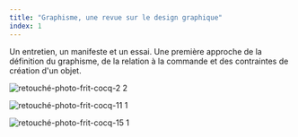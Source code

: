 ```yaml
---
title: "Graphisme, une revue sur le design graphique"
index: 1
---
```


Un entretien, un manifeste et un essai. Une première approche de la définition du graphisme, de la relation à la commande et des contraintes de création d'un objet.

![retouché-photo-frit-cocq-2 2](./retouché-photo-frit-cocq-2_2.jpg)

![retouché-photo-frit-cocq-11 1](./retouché-photo-frit-cocq-11_1.jpg)

![retouché-photo-frit-cocq-15 1](./retouché-photo-frit-cocq-15_1.jpg)
